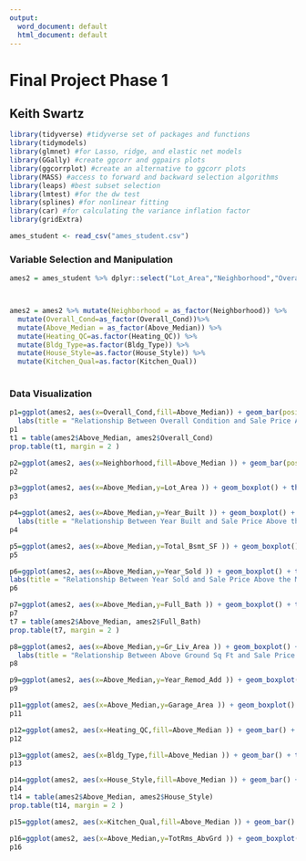 ```yaml
---
output:
  word_document: default
  html_document: default
---
```

# Final Project Phase 1
## Keith Swartz

```r
library(tidyverse) #tidyverse set of packages and functions
library(tidymodels)
library(glmnet) #for Lasso, ridge, and elastic net models 
library(GGally) #create ggcorr and ggpairs plots
library(ggcorrplot) #create an alternative to ggcorr plots
library(MASS) #access to forward and backward selection algorithms
library(leaps) #best subset selection
library(lmtest) #for the dw test
library(splines) #for nonlinear fitting
library(car) #for calculating the variance inflation factor
library(gridExtra)

ames_student <- read_csv("ames_student.csv")
```



### Variable Selection and Manipulation

```r
ames2 = ames_student %>% dplyr::select("Lot_Area","Neighborhood","Overall_Cond","Year_Built","Total_Bsmt_SF","Above_Median","Year_Sold","Full_Bath","Gr_Liv_Area","Year_Remod_Add","Garage_Area","Year_Sold","Heating_QC","Bldg_Type","House_Style","TotRms_AbvGrd","Kitchen_Qual")



ames2 = ames2 %>% mutate(Neighborhood = as_factor(Neighborhood)) %>%
  mutate(Overall_Cond=as_factor(Overall_Cond))%>% 
  mutate(Above_Median = as_factor(Above_Median)) %>%
  mutate(Heating_QC=as.factor(Heating_QC)) %>%
  mutate(Bldg_Type=as.factor(Bldg_Type)) %>%
  mutate(House_Style=as.factor(House_Style)) %>%
  mutate(Kitchen_Qual=as.factor(Kitchen_Qual))
  

```

### Data Visualization

```r
p1=ggplot(ames2, aes(x=Overall_Cond,fill=Above_Median)) + geom_bar(position = "fill") + theme_bw()+ theme(axis.text.x = element_text(angle = 90))+
  labs(title = "Relationship Between Overall Condition and Sale Price Above the Median ", x= "Overall Condition", y= "% Count")
p1
t1 = table(ames2$Above_Median, ames2$Overall_Cond)
prop.table(t1, margin = 2 )
```


```r
p2=ggplot(ames2, aes(x=Neighborhood,fill=Above_Median )) + geom_bar(position = "fill") + theme_bw()+theme(axis.text.x = element_text(angle = 90))
p2
```

```r
p3=ggplot(ames2, aes(x=Above_Median,y=Lot_Area )) + geom_boxplot() + theme_bw()+ylim(0,100000)
p3
```


```r
p4=ggplot(ames2, aes(x=Above_Median,y=Year_Built )) + geom_boxplot() + theme_bw()+
  labs(title = "Relationship Between Year Built and Sale Price Above the Median ", x= "Above Median", y= "Year Built")
p4
```


```r
p5=ggplot(ames2, aes(x=Above_Median,y=Total_Bsmt_SF )) + geom_boxplot() + theme_bw()
p5
```



```r
p6=ggplot(ames2, aes(x=Above_Median,y=Year_Sold )) + geom_boxplot() + theme_bw()+
labs(title = "Relationship Between Year Sold and Sale Price Above the Median ", x= "Above Median", y= "Year Sold")
p6
```



```r
p7=ggplot(ames2, aes(x=Above_Median,y=Full_Bath )) + geom_boxplot() + theme_bw()
p7
t7 = table(ames2$Above_Median, ames2$Full_Bath)
prop.table(t7, margin = 2 )
```



```r
p8=ggplot(ames2, aes(x=Above_Median,y=Gr_Liv_Area )) + geom_boxplot() + theme_bw()+
  labs(title = "Relationship Between Above Ground Sq Ft and Sale Price Above the Median ", x= "Above Median", y= "Above Ground Square Footage")
p8

```



```r
p9=ggplot(ames2, aes(x=Above_Median,y=Year_Remod_Add )) + geom_boxplot() + theme_bw()
p9
```




```r
p11=ggplot(ames2, aes(x=Above_Median,y=Garage_Area )) + geom_boxplot() + theme_bw()
p11
```



```r
p12=ggplot(ames2, aes(x=Heating_QC,fill=Above_Median )) + geom_bar() + theme_bw()+theme(axis.text.x = element_text(angle = 90))
p12
```


```r
p13=ggplot(ames2, aes(x=Bldg_Type,fill=Above_Median )) + geom_bar() + theme_bw()+theme(axis.text.x = element_text(angle = 90))
p13
```


```r
p14=ggplot(ames2, aes(x=House_Style,fill=Above_Median )) + geom_bar() + theme_bw()+theme(axis.text.x = element_text(angle = 90))
p14
t14 = table(ames2$Above_Median, ames2$House_Style)
prop.table(t14, margin = 2 )
```


```r
p15=ggplot(ames2, aes(x=Kitchen_Qual,fill=Above_Median )) + geom_bar() + theme_bw()+theme(axis.text.x = element_text(angle = 90))
```

```r
p16=ggplot(ames2, aes(x=Above_Median,y=TotRms_AbvGrd )) + geom_boxplot() + theme_bw()
p16
```





